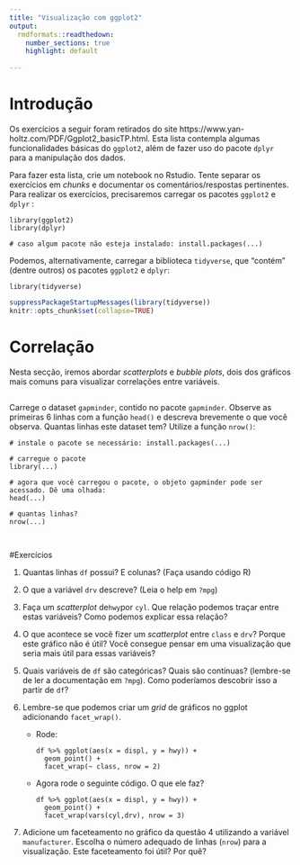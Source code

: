 ```yaml
---
title: "Visualização com ggplot2"
output: 
  rmdformats::readthedown:
    number_sections: true
    highlight: default
   
---
```


# Introdução

Os exercícios a seguir foram retirados do site https://www.yan-holtz.com/PDF/Ggplot2_basicTP.html. Esta lista contempla algumas funcionalidades básicas do `ggplot2`, além de fazer uso do pacote `dplyr` para a manipulação dos dados.

Para fazer esta lista, crie um notebook no Rstudio. Tente separar os exercícios em _chunks_ e documentar os comentários/respostas pertinentes. Para realizar os exercícios, precisaremos carregar os pacotes `ggplot2` e `dplyr` : 

```
library(ggplot2)
library(dplyr)

# caso algum pacote não esteja instalado: install.packages(...)
```

Podemos, alternativamente, carregar a biblioteca `tidyverse`, que "contém" (dentre outros) os pacotes `ggplot2` e `dplyr`: 

```
library(tidyverse)
```


```r
suppressPackageStartupMessages(library(tidyverse))
knitr::opts_chunk$set(collapse=TRUE)
```


# Correlação

Nesta secção, iremos abordar _scatterplots_ e _bubble plots_, dois dos gráficos mais comuns para visualizar correlações entre variáveis.

## 
  Carrege o dataset `gapminder`, contido no pacote `gapminder`. Observe as primeiras 6 linhas com a função `head()` e descreva brevemente o que você observa. Quantas linhas este dataset tem? Utilize a função `nrow()`:
  
```
# instale o pacote se necessário: install.packages(...)

# carregue o pacote
library(...)

# agora que você carregou o pacote, o objeto gapminder pode ser acessado. Dê uma olhada:
head(...)

# quantas linhas?
nrow(...)


```
##
  


#Exercícios

1. Quantas linhas `df` possui? E colunas? (Faça usando código R)

2. O que a variável `drv` descreve? (Leia o help em `?mpg`)

3. Faça um _scatterplot_ de`hwy`por `cyl`. Que relação podemos traçar entre estas variáveis? Como podemos explicar essa relação?

4. O que acontece se você fizer um _scatterplot_ entre `class` e `drv`? Porque este gráfico não é útil? Você consegue pensar em uma visualização que seria mais útil para essas variáveis?

5. Quais variáveis de `df` são categóricas? Quais são contínuas? (lembre-se de ler a documentação em `?mpg`). Como poderíamos descobrir isso a partir de `df`?

6. Lembre-se que podemos criar um _grid_ de gráficos no ggplot adicionando `facet_wrap()`.
    
    * Rode:  
    
  
        ```
        df %>% ggplot(aes(x = displ, y = hwy)) + 
          geom_point() + 
          facet_wrap(~ class, nrow = 2)
        ```
    * Agora rode o seguinte código. O que ele faz?  
    
      
        ```
        df %>% ggplot(aes(x = displ, y = hwy)) + 
          geom_point() + 
          facet_wrap(vars(cyl,drv), nrow = 3)  
        
        ```
    
  

7. Adicione um faceteamento no gráfico da questão 4 utilizando a variável `manufacturer`. Escolha o número adequado de linhas (`nrow`) para a visualização. Este faceteamento foi útil? Por quê?